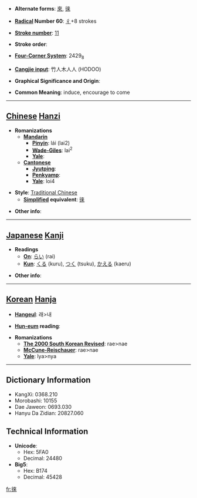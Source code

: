 * '''Alternate forms''': [[來]], [[徕]]

* '''[[Wiktionary:Chinese radical index| Radical]] Number 60''': [[Wiktionary:Chinese radical index 彳|彳]]+8 strokes

* '''[[Wiktionary:Chinese total strokes index|Stroke number]]''': [[Wiktionary:Chinese total strokes index 11|11]]

* '''Stroke order''': 

* '''[[Wiktionary:Chinese four corner index|Four-Corner System]]''': 2429<sub>8</sub>

* '''[[Wiktionary:Chinese Cangjie index|Cangjie input]]''': 竹人木人人 (HODOO)

* '''Graphical Significance and Origin''': 

* '''Common Meaning''': induce, encourage to come

----

== [[Chinese]] [[Hanzi]] ==

* '''Romanizations'''
** '''[[Mandarin]]'''
*** '''[[Pinyin]]''': lái (lai2)
*** '''[[Wade-Giles]]''': lai<sup>2</sup>
*** '''[[Yale]]''': 
** '''[[Cantonese]]'''
*** '''[[Jyutping]]''':
*** '''[[Penkyamp]]''': 
*** '''[[Yale]]''': loi4

* '''Style''': [[Traditional Chinese]] 
** '''[[Simplified Chinese|Simplified]] equivalent''': [[徕]]

* '''Other info''': 

----

== [[Japanese]] [[Kanji]] ==

* '''Readings'''
** '''[[On]]''': [[らい]] (rai)
** '''[[Kun]]''': [[くる]] (kuru), [[つく]] (tsuku), [[かえる]] (kaeru)

* '''Other info''':  

----

== [[Korean]] [[Hanja]] ==

* '''[[Hangeul]]''': 래>내

* '''[[Hun-eum]] reading''': 

* '''Romanizations'''
** '''[[The 2000 South Korean Revised Romanization|The 2000 South Korean Revised]]''': rae>nae
** '''[[McCune-Reischauer]]''': rae>nae
** '''[[Yale]]''': lya>nya

----

== Dictionary Information ==

* KangXi: 0368.210
* Morobashi: 10155
* Dae Jaweon: 0693.030
* Hanyu Da Zidian: 20827.060

== Technical Information ==

* '''Unicode''':
** Hex: 5FA0
** Decimal: 24480
* '''Big5''':
** Hex: B174
** Decimal: 45428

[[fr:徠]]